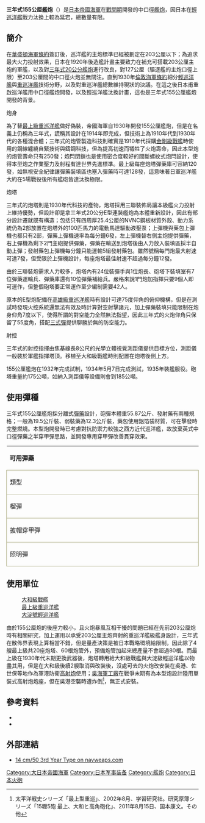 {{Infobox Weapon
|name= 三年式155公厘艦炮
|image= File:Aft 155 mm gun turret Yamato 300px.jpg
|image_size= 300px
|caption= 1941年[[大和號戰艦|大和號戰艦]]儀裝之際拍攝之照片，可觀察其155公厘副炮測距儀位置與最上級之不同
|origin= {{JPN-EMP}}
|type= [[艦炮|艦炮]]
<!-- 種類選擇 -->
|is_ranged=yes
|is_bladed=
|is_explosive=yes
|is_artillery=yes
|is_vehicle=
|is_missile=
|is_UK=yes
<!-- 服役記錄 -->
|service= 1935年至1945年
|used_by={{Army|Empire of Japan}}
|wars= [[第二次世界大戰|第二次世界大戰]]
<!-- 生產歷史 -->
|designer= [[吳海軍工廠|吳海軍工廠]]
|design_date=1930年至1934年
|manufacturer=[[吳海軍工廠|吳海軍工廠]]
|unit_cost=
|production_date=1935年至1940年
|number= 80門以下
|variants= 
<!-- 基本規格 -->
|spec_label=
|weight= 12.7公噸(炮管)<br>175公噸(三聯裝砲塔全重)
|length= 
|part_length= 9.3公尺(60倍徑)
|width=
|height=
|diameter=
|wingspan=
|crew=25人
<!-- 投射武器規格 --> 
|cartridge= 
|cartridge_weight=55.9公斤 
|caliber=
|barrels=
|action= 
|rate= 5發／分
|velocity= 920公尺／秒 
|energy= 
|range= 
|max_range= 18,000公尺(對空射擊)<br>27,400公尺(對海射擊)
|feed= 半自動上彈，人工裝彈
|sights= 
<!-- 火炮規格 -->
|breech={{link-en|間斷螺紋式炮閂|Welin breech block}}
|recoil=油壓氮氣複合制退機<br>後座長度8.025公尺
|carriage=
|elevation=-10 ~ +75度<br>轉速10度/秒
|traverse=360度<br>轉速6度/秒
<!-- 刃器規格 --> 
|blade_type=
|hilt_type=
|sheath_type=
|head_type=
|haft_type=
<!-- 爆炸物內填炸藥規格 --> 
|filling=
|filling_weight=
|detonation=
|yield=
<!-- 車輛/飛彈 規格 -->
|armour=
|primary_armament=
|secondary_armament=
|engine=
|engine_power=
|transmission=
|payload_capacity=
|fuel_capacity=
|pw_ratio=
|suspension=
|clearance=
|vehicle_range=
|altitude=
|ceiling=
|speed=
|guidance=
}}

'''三年式155公厘艦炮'''（{{lang-ja|六十口径十五糎五砲}}）是[[日本帝國海軍|日本帝國海軍]]在[[戰間期|戰間期]]開發的中口徑[[艦炮|艦炮]]，因日本在[[輕巡洋艦|輕巡洋艦]]戰力汰換上較為延宕，總數量有限。

==簡介==
在[[華盛頓海軍條約|華盛頓海軍條約]]簽訂後，巡洋艦的主炮標準已經被劃定在203公厘以下；為追求最大火力投射效果，日本在1920年後造艦計畫主要致力在補充可搭載203公厘主炮的軍艦，以及對[[三年式20公分艦炮|三年式20公分艦炮]]進行改良，對127公厘（驅逐艦的主炮口徑上限）至203公厘間的中口徑火炮並無關注。直到1930年[[倫敦海軍條約|倫敦海軍條約]]細分[[輕巡洋艦|輕巡洋艦]]與[[重巡洋艦|重巡洋艦]]技術分野，以及對重巡洋艦總數維持現狀的決議。在這之後日本甫重啟巡洋艦用中口徑艦炮開發，以及輕巡洋艦汰換計畫，這也是三年式155公厘艦炮開發的背景。

;炮身
為了替[[最上級重巡洋艦|最上級重巡洋艦]]做好偽裝，帝國海軍自1930年開發155公厘艦炮，但是在名義上仍稱為三年式，謊稱其設計在1914年即完成，但技術上為1910年代到1930年代的各種混合體；三年式的炮管製造科技則確實是1910年代採購[[金剛級戰艦|金剛級戰艦]]時使用的鋼線纏繞自緊技術與鑄鋼科技，但為提高初速而犧牲了火炮壽命，因此本型炮的炮管壽命只有250發；炮閂閉鎖也是使用密合度較好的間斷螺紋式炮閂設計，使得本型炮之作業壓力及射程有達世界先進標準。最上級每座炮塔彈藥庫可容納120發，如無視安全紀律讓彈藥裝填區也塞入彈藥時可達128發，這意味著日軍巡洋艦大約在5場戰役後所有艦砲皆達汰換極限。

;炮塔
三年式的炮塔則是1930年代科技的產物，炮塔採用三聯裝佈局讓本級艦火力投射上維持優勢，但設計卻是拿三年式20公分E型連裝艦炮為本體重新設計，因此有部分設計遷就既有構造；包括只有四周厚25.4公厘的NVNC鋼板材質外殼、動力系統仍為2部放置在炮塔外的100匹馬力的電動馬達驅動液壓泵；上彈機與藥包上彈機也都只有2部，彈藥上彈機速率為每分鐘6發，左上彈機替右側主炮提供彈藥，右上彈機為剩下2門主砲提供彈藥，彈藥在輸送到炮塔後由人力放入裝填區採半自動上彈；發射藥包上彈機每分鐘只能運輸5組發射藥包。雖然號稱每門炮最大射速可達7發，但受限於上彈機設計，每座炮塔最佳射速不超過每分鐘12發。

由於三聯裝炮需求人力較多，炮塔內有24位裝彈手與1位炮長、砲塔下裝填室有7位彈藥運輸兵、彈藥庫還有10位彈藥補給兵。嚴格來說1門炮加指揮只要9個人即可運作，但整個砲塔要正常運作至少編制需要42人。

原本的E型炮配備在[[高雄級重巡洋艦|高雄級重巡洋艦]]時有設計可達75度仰角的俯仰機構，但是在測試時發現火控系統還無法有效及時計算對空射擊諸元，加上彈藥裝填只能限制在炮身仰角7度以下，使得所謂的對空能力全然無法指望，因此三年式的火炮仰角只保留了55度角，搭配[[三式彈|三式彈]]提供聊勝於無的防空能力。

;射控
三年式的射控指揮由焦基線長8公尺的光學立體視覺測距儀提供目標方位，測距儀一般裝於軍艦指揮塔頂。移植至大和級戰艦時則配置在炮塔後側上方。

155公厘艦炮在1932年完成試制，1934年5月7日完成測試，1935年裝艦服役。砲塔重量約175公噸，如納入測距儀等設備則會到185公噸。

==使用彈種==
三年式155公厘艦炮採分離式[[彈藥|彈藥]]設計，砲彈本體重55.87公斤、發射藥有兩種規格；一般為19.5公斤裝、弱裝藥為12.3公斤裝，藥包使用鋁箔袋材質，可在擊發時完整燃燒。本型炮開發時已考慮對抗防禦力較強之西方近代巡洋艦，故放棄英式中口徑彈藥之半穿甲彈思路，並開發專用穿甲彈改善貫穿效果。

{| border=0 cellspacing=0 cellpadding=2 style="margin:0 0 .5em 1em; width:95%; background:#fff; border-collapse:collapse; border:1px solid #996; line-height:1.5; font-size:95%"
|- style="vertical-align:top; text-align:center; border:1px solid #996; background-color:#996; color:#fff" 
| colspan="7" | '''可用彈藥'''
|- style="vertical-align:top; text-align:center; border:1px solid #996;" 
| width="10%"  style="border:1px solid #996" | 類型
| width="10%"  style="border:1px solid #996" | 型號
| width="10%"  style="border:1px solid #996" | 重量，公斤（彈體/彈頭）
| width="30%"  style="border:1px solid #996" | 彈頭裝藥
| width="10%"  style="border:1px solid #996" | 初速
| width="15%"  style="border:1px solid #996" | 射程
| width="15%"  style="border:1px solid #996" | 備註
|- style="vertical-align:top; text-align:center;"
| style="border:1px solid #996; text-align:left" | 榴彈
| style="border:1px solid #996" | 零式普通彈
| style="border:1px solid #996" | 55.87
| style="border:1px solid #996" | [[苦味酸|苦味酸]]，3.1公斤
| style="border:1px solid #996" | 900公尺／秒
| style="border:1px solid #996" | 21,000公尺
| style="border:1px solid #996" | 彈頭長65公分
|- style="vertical-align:top; text-align:center;"
| style="border:1px solid #996; text-align:left" | 披帽穿甲彈
| style="border:1px solid #996" | 九一式穿甲彈
| style="border:1px solid #996" | 55.87 
| style="border:1px solid #996" | [[苦味酸|苦味酸]]，1.15公斤
| style="border:1px solid #996" | 920公尺／秒
| style="border:1px solid #996" | 27,400公尺
| style="border:1px solid #996" | 彈頭長67.8公分
|- style="vertical-align:top; text-align:center;"
| style="border:1px solid #996; text-align:left" | 照明彈
| style="border:1px solid #996" | 三式照明彈
| style="border:1px solid #996" | 55.87 
| style="border:1px solid #996" | 2.27公斤；比例為53％[[鎂|鎂]]混合物、42.5%[[硝酸鋇|硝酸鋇]]、3.5%[[蜂蠟|蜂蠟]]、1%[[草酸鈉|草酸鈉]]
| style="border:1px solid #996" | 750公尺／秒
| style="border:1px solid #996" | 21,600公尺
| style="border:1px solid #996" | 照明效果95萬燭光
|}

==使用單位==
:[[大和級戰艦|大和級戰艦]]
:[[最上級重巡洋艦|最上級重巡洋艦]]
:[[大淀號輕巡洋艦|大淀號輕巡洋艦]]
由於155公厘炮的後座力較小，且火炮暴風互相干擾的問題已經在先前203公厘炮時有相關研究，加上運用以承受203公厘主炮齊射的重巡洋艦級艦身設計，三年式在散佈界表現上算相當不錯，但是量產決策是被日本戰略環境給限制，因此除了4艘最上級共20座炮塔、60根炮管外，預備炮管加起來總產量不會超過80根。而最上級在1930年代末期更換武器後，炮塔轉用給大和級戰艦與大淀級輕巡洋艦以物盡其用，但是在大和級後續2艘取消與改裝後，沒處可去的火炮改安裝在吳港、佐世保等地作為軍港防衛[[高射炮|高射炮]]使用；[[吳海軍工廠|吳海軍工廠]]在戰爭末期有為本型炮設計陸用單裝式高射炮炮座，但在吳港空襲時遭炸倒<ref>太平洋戦史シリーズ「最上型重巡」、2002年8月、学習研究社。研究原簿シリーズ「15糎5砲 最上、大和と高角砲化」、2011年8月15日、国本康文。その他</ref>，無正式安裝。
==參考資料==
* {{Cite book|author=森恒英|year=1993|title=軍艦メカニズム図鑑-日本の巡洋艦|publisher=グランプリ出版|isbn=4-87687-132-9}}
* {{Cite journal|year=1991|title=日本巡洋艦史|journal=[[世界の艦船|世界の艦船]]|issue=増刊第32集|publisher=海人社}}

==外部連結==
* [http://www.navweaps.com/Weapons/WNJAP_55-50_3ns.htm 14 cm/50 3rd Year Type on navweaps.com]{{Wayback|url=http://www.navweaps.com/Weapons/WNJAP_55-50_3ns.htm |date=20090106180550 }}
{{日本帝國海軍使用槍砲}}
[[Category:大日本帝國海軍|Category:大日本帝國海軍]]
[[Category:日本军事装备|Category:日本军事装备]]
[[Category:艦炮|Category:艦炮]]
[[Category:日本火砲|Category:日本火砲]]